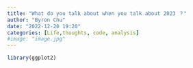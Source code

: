 ```yaml
---
title: "What do you talk about when you talk about 2023 ？"
author: "Byron Chu"
date: "2022-12-20 19:20"
categories: [Life,thoughts, code, analysis]
#image: "image.jpg"
---
```


```r
library(ggplot2)

```
